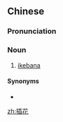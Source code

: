 ==Chinese==
{{zh-forms}}

===Pronunciation===
{{zh-pron
|m=chāhuā
|c=caap3 faa1
|mn=chhah-hoe
|cat=n
}}

===Noun===
{{zh-noun}}

# [[ikebana]] {{gloss|flower arrangement}}

====Synonyms====
* {{zh-l|花道}}

[[zh:插花]]